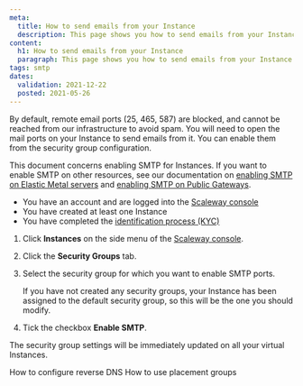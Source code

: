 ```yaml
---
meta:
  title: How to send emails from your Instance
  description: This page shows you how to send emails from your Instance
content:
  h1: How to send emails from your Instance
  paragraph: This page shows you how to send emails from your Instance
tags: smtp
dates:
  validation: 2021-12-22
  posted: 2021-05-26
---
```



By default, remote email ports (25, 465, 587) are blocked, and cannot be reached from our infrastructure to avoid spam. You will need to open the mail ports on your Instance to send emails from it. You can enable them from the security group configuration.

<Message type="note">

  This document concerns enabling SMTP for Instances. If you want to enable SMTP on other resources, see our documentation on [enabling SMTP on Elastic Metal servers](/compute/elastic-metal/how-to/enable-smtp/) and [enabling SMTP on Public Gateways](/network/vpc/how-to/configure-a-public-gateway/#how-to-enable-smtp).

</Message>

<Message type="requirement">

  - You have an account and are logged into the [Scaleway console](https://console.scaleway.com)
  - You have created at least one Instance
  - You have completed the [identification process (KYC)](/console/my-account/how-to/verify-identity/)

</Message>


1. Click **Instances** on the side menu of the [Scaleway console](https://console.scaleway.com).

2. Click the **Security Groups** tab.

3. Select the security group for which you want to enable SMTP ports. 

    <Lightbox src="scaleway_security_groups.webp" alt=""/>

    <Message type="note">

    If you have not created any security groups, your Instance has been assigned to the default security group, so this will be the one you should modify.

    </Message>


4. Tick the checkbox **Enable SMTP**.

    <Lightbox src="scaleway_enable_smtp.webp" alt=""/>


<Message type="note">

 The security group settings will be immediately updated on all your virtual Instances.

</Message>


<Navigation title="See Also">
  <PreviousButton to="/compute/instances/how-to/configure-reverse-dns/">How to configure reverse DNS</PreviousButton>
  <NextButton to="/compute/instances/how-to/use-placement-groups/">How to use placement groups</NextButton>
</Navigation>